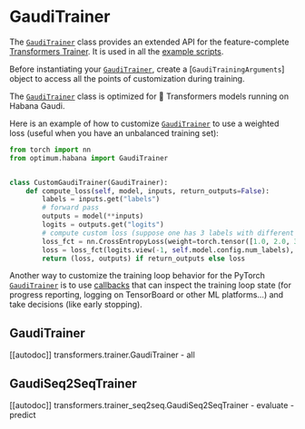 <!---
Copyright 2022 The HuggingFace Team. All rights reserved.

Licensed under the Apache License, Version 2.0 (the "License");
you may not use this file except in compliance with the License.
You may obtain a copy of the License at

    http://www.apache.org/licenses/LICENSE-2.0

Unless required by applicable law or agreed to in writing, software
distributed under the License is distributed on an "AS IS" BASIS,
WITHOUT WARRANTIES OR CONDITIONS OF ANY KIND, either express or implied.
See the License for the specific language governing permissions and
limitations under the License.
-->

# GaudiTrainer

The [`GaudiTrainer`](https://huggingface.co/docs/optimum/habana/package_reference/trainer#optimum.habana.GaudiTrainer) class provides an extended API for the feature-complete [Transformers Trainer](https://huggingface.co/docs/transformers/main_classes/trainer). It is used in all the [example scripts](https://github.com/huggingface/optimum-habana/tree/main/examples).

Before instantiating your [`GaudiTrainer`](https://huggingface.co/docs/optimum/habana/package_reference/trainer#optimum.habana.GaudiTrainer), create a [`GaudiTrainingArguments`] object to access all the points of customization during training.

<Tip warning={true}>

The [`GaudiTrainer`](https://huggingface.co/docs/optimum/habana/package_reference/trainer#optimum.habana.GaudiTrainer) class is optimized for 🤗 Transformers models running on Habana Gaudi.

</Tip>

Here is an example of how to customize [`GaudiTrainer`](https://huggingface.co/docs/optimum/habana/package_reference/trainer#optimum.habana.GaudiTrainer) to use a weighted loss (useful when you have an unbalanced training set):

```python
from torch import nn
from optimum.habana import GaudiTrainer


class CustomGaudiTrainer(GaudiTrainer):
    def compute_loss(self, model, inputs, return_outputs=False):
        labels = inputs.get("labels")
        # forward pass
        outputs = model(**inputs)
        logits = outputs.get("logits")
        # compute custom loss (suppose one has 3 labels with different weights)
        loss_fct = nn.CrossEntropyLoss(weight=torch.tensor([1.0, 2.0, 3.0]))
        loss = loss_fct(logits.view(-1, self.model.config.num_labels), labels.view(-1))
        return (loss, outputs) if return_outputs else loss
```

Another way to customize the training loop behavior for the PyTorch [`GaudiTrainer`](https://huggingface.co/docs/optimum/habana/package_reference/trainer#optimum.habana.GaudiTrainer) is to use [callbacks](https://huggingface.co/docs/transformers/main_classes/callback) that can inspect the training loop state (for progress reporting, logging on TensorBoard or other ML platforms...) and take decisions (like early stopping).

## GaudiTrainer

[[autodoc]] transformers.trainer.GaudiTrainer
    - all

## GaudiSeq2SeqTrainer

[[autodoc]] transformers.trainer_seq2seq.GaudiSeq2SeqTrainer
    - evaluate
    - predict